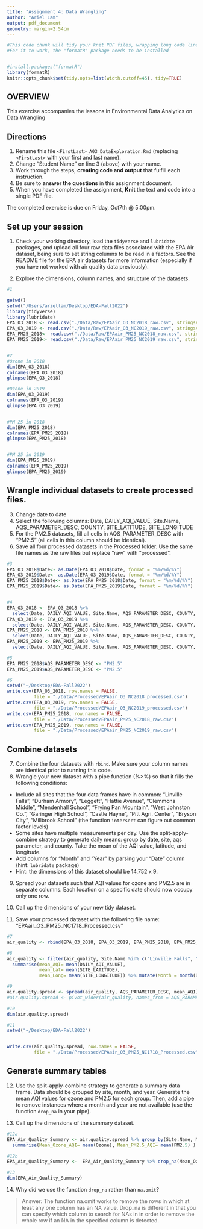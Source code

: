 ```yaml
---
title: "Assignment 4: Data Wrangling"
author: "Ariel Lam"
output: pdf_document
geometry: margin=2.54cm
---
```


```r
#This code chunk will tidy your knit PDF files, wrapping long code lines
#For it to work, the "formatR" package needs to be installed


#install.packages("formatR")
library(formatR)
knitr::opts_chunk$set(tidy.opts=list(width.cutoff=45), tidy=TRUE)


```

## OVERVIEW

This exercise accompanies the lessons in Environmental Data Analytics on Data Wrangling 

## Directions
1.  Rename this file `<FirstLast>_A03_DataExploration.Rmd` (replacing `<FirstLast>` with your first and last name).
2. Change "Student Name" on line 3 (above) with your name.
3. Work through the steps, **creating code and output** that fulfill each instruction.
4. Be sure to **answer the questions** in this assignment document.
5. When you have completed the assignment, **Knit** the text and code into a single PDF file.

The completed exercise is due on Friday, Oct7th @ 5:00pm.

## Set up your session 
1. Check your working directory, load the `tidyverse` and `lubridate` packages, and upload all four raw data files associated with the EPA Air dataset, being sure to set string columns to be read in a factors. See the README file for the EPA air datasets for more information (especially if you have not worked with air quality data previously). 

2. Explore the dimensions, column names, and structure of the datasets. 

```r
#1

getwd()
setwd("/Users/ariellam/Desktop/EDA-Fall2022")
library(tidyverse)
library(lubridate)
EPA_O3_2018 <- read.csv("./Data/Raw/EPAair_O3_NC2018_raw.csv", stringsAsFactors = TRUE)
EPA_O3_2019 <- read.csv("./Data/Raw/EPAair_O3_NC2019_raw.csv", stringsAsFactors = TRUE)
EPA_PM25_2018<- read.csv("./Data/Raw/EPAair_PM25_NC2018_raw.csv", stringsAsFactors = TRUE)
EPA_PM25_2019<- read.csv("./Data/Raw/EPAair_PM25_NC2019_raw.csv", stringsAsFactors = TRUE)


#2
#Ozone in 2018
dim(EPA_O3_2018)
colnames(EPA_O3_2018)
glimpse(EPA_O3_2018)

#Ozone in 2019
dim(EPA_O3_2019)
colnames(EPA_O3_2019)
glimpse(EPA_O3_2019)


#PM 25 in 2018
dim(EPA_PM25_2018)
colnames(EPA_PM25_2018)
glimpse(EPA_PM25_2018)


#PM 25 in 2019
dim(EPA_PM25_2019)
colnames(EPA_PM25_2019)
glimpse(EPA_PM25_2019)

```

## Wrangle individual datasets to create processed files.
3. Change date to date
4. Select the following columns: Date, DAILY_AQI_VALUE, Site.Name, AQS_PARAMETER_DESC, COUNTY, SITE_LATITUDE, SITE_LONGITUDE
5. For the PM2.5 datasets, fill all cells in AQS_PARAMETER_DESC with "PM2.5" (all cells in this column should be identical).
6. Save all four processed datasets in the Processed folder. Use the same file names as the raw files but replace "raw" with "processed".

```r
#3
EPA_O3_2018$Date<- as.Date(EPA_O3_2018$Date, format = "%m/%d/%Y")
EPA_O3_2019$Date<- as.Date(EPA_O3_2019$Date, format = "%m/%d/%Y")
EPA_PM25_2018$Date<- as.Date(EPA_PM25_2018$Date, format = "%m/%d/%Y")
EPA_PM25_2019$Date<- as.Date(EPA_PM25_2019$Date, format = "%m/%d/%Y")


#4
EPA_O3_2018 <- EPA_O3_2018 %>%
  select(Date, DAILY_AQI_VALUE, Site.Name, AQS_PARAMETER_DESC, COUNTY, SITE_LATITUDE, SITE_LONGITUDE)
EPA_O3_2019 <- EPA_O3_2019 %>%
  select(Date, DAILY_AQI_VALUE, Site.Name, AQS_PARAMETER_DESC, COUNTY, SITE_LATITUDE, SITE_LONGITUDE)
EPA_PM25_2018 <- EPA_PM25_2018 %>%
  select(Date, DAILY_AQI_VALUE, Site.Name, AQS_PARAMETER_DESC, COUNTY, SITE_LATITUDE, SITE_LONGITUDE)
EPA_PM25_2019 <- EPA_PM25_2019 %>%
  select(Date, DAILY_AQI_VALUE, Site.Name, AQS_PARAMETER_DESC, COUNTY, SITE_LATITUDE, SITE_LONGITUDE)

#5
EPA_PM25_2018$AQS_PARAMETER_DESC <- "PM2.5"
EPA_PM25_2019$AQS_PARAMETER_DESC <- "PM2.5"

#6
setwd("~/Desktop/EDA-Fall2022")
write.csv(EPA_O3_2018, row.names = FALSE, 
          file = "./Data/Processed/EPAair_O3_NC2018_processed.csv")
write.csv(EPA_O3_2019, row.names = FALSE, 
          file = "./Data/Processed/EPAair_O3_NC2019_processed.csv")
write.csv(EPA_PM25_2018, row.names = FALSE, 
          file = "./Data/Processed/EPAair_PM25_NC2018_raw.csv")
write.csv(EPA_PM25_2019, row.names = FALSE, 
          file = "./Data/Processed/EPAair_PM25_NC2019_raw.csv")
```


## Combine datasets
7. Combine the four datasets with `rbind`. Make sure your column names are identical prior to running this code. 
8. Wrangle your new dataset with a pipe function (%>%) so that it fills the following conditions: 

* Include all sites that the four data frames have in common: "Linville Falls", "Durham Armory", "Leggett", "Hattie Avenue", "Clemmons Middle", "Mendenhall School", "Frying Pan Mountain", "West Johnston Co.", "Garinger High School", "Castle Hayne", "Pitt Agri. Center", "Bryson City", "Millbrook School" (the function `intersect` can figure out common factor levels)
* Some sites have multiple measurements per day. Use the split-apply-combine strategy to generate daily means: group by date, site, aqs parameter, and county. Take the mean of the AQI value, latitude, and longitude.
* Add columns for "Month" and "Year" by parsing your "Date" column (hint: `lubridate` package)
* Hint: the dimensions of this dataset should be 14,752 x 9.

9. Spread your datasets such that AQI values for ozone and PM2.5 are in separate columns. Each location on a specific date should now occupy only one row.

10. Call up the dimensions of your new tidy dataset.
11. Save your processed dataset with the following file name: "EPAair_O3_PM25_NC1718_Processed.csv"

```r

#7
air_quality <- rbind(EPA_O3_2018, EPA_O3_2019, EPA_PM25_2018, EPA_PM25_2019)

#8
air_quality <- filter(air_quality, Site.Name %in% c("Linville Falls", "Durham Armory", "Leggett", "Hattie Avenue", "Clemmons Middle", "Mendenhall School", "Frying Pan Mountain","West Johnston Co.", "Garinger High School", "Castle Hayne", "Pitt Agri. Center", "Bryson City", "Millbrook School")) %>% group_by(Date, Site.Name, AQS_PARAMETER_DESC, COUNTY) %>%
  summarise(mean_AQI= mean(DAILY_AQI_VALUE),
            mean_Lat= mean(SITE_LATITUDE), 
            mean_Long= mean(SITE_LONGITUDE)) %>% mutate(Month = month(Date)) %>% mutate(Year=year(Date))

#9
air.quality.spread <- spread(air_quality, AQS_PARAMETER_DESC, mean_AQI)
#air.quality.spread <- pivot_wider(air_quality, names_from = AQS_PARAMETER_DESC, values_from = mean_AQI)

#10
dim(air.quality.spread)

#11
setwd("~/Desktop/EDA-Fall2022")


write.csv(air.quality.spread, row.names = FALSE, 
          file = "./Data/Processed/EPAair_O3_PM25_NC1718_Processed.csv")

```


## Generate summary tables
12. Use the split-apply-combine strategy to generate a summary data frame. Data should be grouped by site, month, and year. Generate the mean AQI values for ozone and PM2.5 for each group. Then, add a pipe to remove instances where a month and year are not available (use the function `drop_na` in your pipe). 

13. Call up the dimensions of the summary dataset.

```r
#12a
EPA_Air_Quality_Summary <- air.quality.spread %>% group_by(Site.Name, Month, Year) %>%
  summarise(Mean_Ozone_AQI= mean(Ozone), Mean_PM2.5_AQI= mean(PM2.5) )

#12b
EPA_Air_Quality_Summary <-  EPA_Air_Quality_Summary %>% drop_na(Mean_Ozone_AQI, Mean_PM2.5_AQI)

#13
dim(EPA_Air_Quality_Summary)

```

14. Why did we use the function `drop_na` rather than `na.omit`?

> Answer: The function na.omit works to remove the rows in which at least any one column has an NA value. Drop_na is different in that you can specify which column to search for NAs in in order to remove the whole row if an NA in the specified column is detected. 
